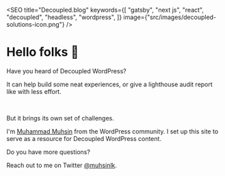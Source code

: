 

<SEO
  title="Decoupled.blog"
  keywords={[
    "gatsby",
    "next js",
    "react",
    "decoupled",
    "headless",
    "wordpress",
  ]}
  image={"src/images/decoupled-solutions-icon.png"}
/>

<Container>

# Hello folks 👋

Have you heard of Decoupled WordPress?

<MediumImageCountainer>
<DDImage />
</MediumImageCountainer>

It can help build some neat experiences, or give a lighthouse audit report like with less effort.

<AuditImage />
<br />

But it brings its own set of challenges.

I'm [Muhammad Muhsin](https://muhammad.dev/) from the WordPress community. I set up this site to serve as a resource for Decoupled WordPress content.

Do you have more questions?

Reach out to me on Twitter [@muhsinlk](https://twitter.com/muhsinlk).

</Container>
